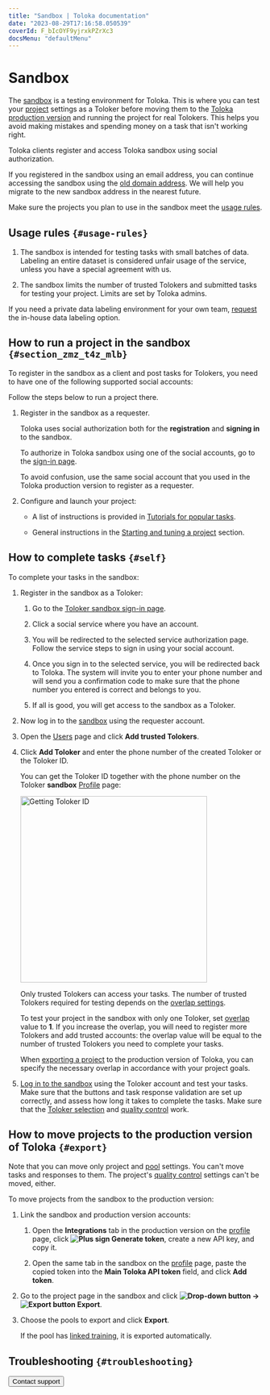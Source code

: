 ```yaml
---
title: "Sandbox | Toloka documentation"
date: "2023-08-29T17:16:58.050539"
coverId: F_bIcOYF9yjrxkPZrXc3
docsMenu: "defaultMenu"
---
```



# Sandbox

The [sandbox](https://platform.sandbox.toloka.ai/auth?role=REQUESTER) is a testing environment for Toloka. This is where you can test your [project](/docs/glossary#project) settings as a Toloker before moving them to the [Toloka production version](https://platform.toloka.ai/requester/) and running the project for real Tolokers. This helps you avoid making mistakes and spending money on a task that isn't working right.

Toloka clients register and access Toloka sandbox using social authorization.

<Note mode="note" title="Note">

If you registered in the sandbox using an email address, you can continue accessing the sandbox using the [old domain address](https://sandbox.toloka.yandex.com/for-requesters). We will help you migrate to the new sandbox address in the nearest future.

</Note>

Make sure the projects you plan to use in the sandbox meet the [usage rules](#usage-rules).

## Usage rules `{#usage-rules}`

1. The sandbox is intended for testing tasks with small batches of data. Labeling an entire dataset is considered unfair usage of the service, unless you have a special agreement with us.

1. The sandbox limits the number of trusted Tolokers and submitted tasks for testing your project. Limits are set by Toloka admins.

If you need a private data labeling environment for your own team, [request](/docs/guide/troubleshooting/support?form-topic1=sandbox&form-source=guide-sandbox) the in-house data labeling option.

## How to run a project in the sandbox `{#section_zmz_t4z_mlb}`

To register in the sandbox as a client and post tasks for Tolokers, you need to have one of the following supported social accounts:

<RegisterSocialList/>

<RegisterSocialListNote/>

Follow the steps below to run a project there.

1. Register in the sandbox as a requester.

    Toloka uses social authorization both for the **registration** and **signing in** to the sandbox.

    To authorize in Toloka sandbox using one of the social accounts, go to the [sign-in page](https://platform.sandbox.toloka.ai/auth?role=REQUESTER).

    <RegisterSocialAuth/>

    <Note mode="tip" title="Tip">

    To avoid confusion, use the same social account that you used in the Toloka production version to register as a requester.

    </Note>

1. Configure and launch your project:

    - A list of instructions is provided in [Tutorials for popular tasks](/docs/tutorials/usecases).

    - General instructions in the [Starting and tuning a project](/docs/guide/main-steps) section.

## How to complete tasks `{#self}`

To complete your tasks in the sandbox:

1. Register in the sandbox as a Toloker:

    1. Go to the [Toloker sandbox sign-in page](https://we.sandbox.toloka.ai/auth?role=TOLOKER).

    1. Click a social service where you have an account.

    1. You will be redirected to the selected service authorization page. Follow the service steps to sign in using your social account.

    1. Once you sign in to the selected service, you will be redirected back to Toloka. The system will invite you to enter your phone number and will send you a confirmation code to make sure that the phone number you entered is correct and belongs to you.

    1. If all is good, you will get access to the sandbox as a Toloker.

1. Now log in to the [sandbox](https://platform.sandbox.toloka.ai/auth?role=REQUESTER) using the requester account.

1. Open the [Users](https://platform.sandbox.toloka.ai/requester/workers) page and click **Add trusted Tolokers**.

1. Click **Add Toloker** and enter the phone number of the created Toloker or the Toloker ID.

    <Cut title="Where to get the Toloker ID">

    You can get the Toloker ID together with the phone number on the Toloker **sandbox** [Profile](https://we.sandbox.toloka.ai/profile) page:

    <Image width="370px" withBackground imageId="3726fc3cebaac86b90af626ad763f605" alt="Getting Toloker ID" />

    </Cut>

    Only trusted Tolokers can access your tasks. The number of trusted Tolokers required for testing depends on the [overlap settings](/docs/guide/dynamic-overlap).

    <Cut title="Overlap settings">

    To test your project in the sandbox with only one Toloker, set [overlap](/docs/glossary#overlap) value to **1**. If you increase the overlap, you will need to register more Tolokers and add trusted accounts: the overlap value will be equal to the number of trusted Tolokers you need to complete your tasks.

    When [exporting a project](#export) to the production version of Toloka, you can specify the necessary overlap in accordance with your project goals.

    </Cut>

1. [Log in to the sandbox](https://we.sandbox.toloka.ai/auth?role=TOLOKER) using the Toloker account and test your tasks. Make sure that the buttons and task response validation are set up correctly, and assess how long it takes to complete the tasks. Make sure that the [Toloker selection](/docs/guide/filters) and [quality control](/docs/guide/control) work.

## How to move projects to the production version of Toloka `{#export}`

<Note mode="restriction" title="Restriction">

Note that you can move only project and [pool](/docs/glossary#pool) settings. You can't move tasks and responses to them. The project's [quality control](/docs/glossary#quality-control) settings can't be moved, either.

</Note>

To move projects from the sandbox to the production version:

1. Link the sandbox and production version accounts:

    1. Open the **Integrations** tab in the production version on the [profile](https://platform.toloka.ai/requester/profile/integration) page, click **<img src="https://tlkfrontprod.azureedge.net/portal-production/static/uploaded/images/1675425166901/1675425166901_original_svg.svg" alt="Plus sign" /> Generate token**, create a new API key, and copy it.

    1. Open the same tab in the sandbox on the [profile](https://platform.sandbox.toloka.ai/requester/profile) page, paste the copied token into the **Main Toloka API token** field, and click **Add token**.

1. Go to the project page in the sandbox and click **<img src="https://tlkfrontprod.azureedge.net/portal-production/static/uploaded/images/1675425165980/1675425165980_original_svg.svg" alt="Drop-down button" /> → <img src="https://tlkfrontprod.azureedge.net/portal-production/static/uploaded/images/1675425190968/1675425190968_original_svg.svg" alt="Export button" /> Export**.

1. Choose the pools to export and click **Export**.

    If the pool has [linked training](/docs/guide/train), it is exported automatically.

## Troubleshooting `{#troubleshooting}`

<FaqSeePoolAsToloker/>

<FaqSameAccount/>

<TroubleshootingExportError/>

<FaqCheckMobileVersion/>

<FaqCopyFromSandbox/>

<TroubleshootingSubmit/>

<FaqMoveControlTasks/>

<TroubleshootingDontSeeTask/>

<TroubleshootingCantAddTrustedUser/>

<Button view="defaultInverse" size="l" type="link" url="/docs/guide/troubleshooting/support?form-topic1=sandbox&form-source=guide-sandbox">Contact support</Button>
